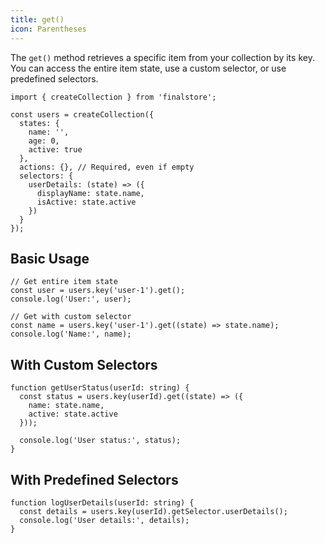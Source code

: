 ```yaml
---
title: get()
icon: Parentheses
---
```


The `get()` method retrieves a specific item from your collection by its key. You can access the entire item state, use a custom selector, or use predefined selectors.

```tsx
import { createCollection } from 'finalstore';

const users = createCollection({
  states: {
    name: '',
    age: 0,
    active: true
  },
  actions: {}, // Required, even if empty
  selectors: {
    userDetails: (state) => ({
      displayName: state.name,
      isActive: state.active
    })
  }
});
```

## Basic Usage

```tsx
// Get entire item state
const user = users.key('user-1').get();
console.log('User:', user);

// Get with custom selector
const name = users.key('user-1').get((state) => state.name);
console.log('Name:', name);
```

## With Custom Selectors

```tsx
function getUserStatus(userId: string) {
  const status = users.key(userId).get((state) => ({
    name: state.name,
    active: state.active
  }));

  console.log('User status:', status);
}
```

## With Predefined Selectors

```tsx
function logUserDetails(userId: string) {
  const details = users.key(userId).getSelector.userDetails();
  console.log('User details:', details);
}
```
